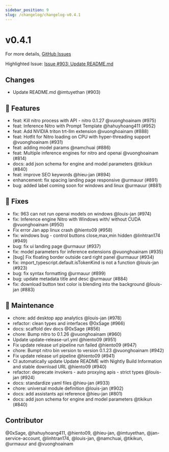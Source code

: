 ```yaml
---
sidebar_position: 9
slug: /changelog/changelog-v0.4.1
---
```

# v0.4.1

For more details, [GitHub Issues](https://github.com/janhq/jan/releases/tag/v0.4.1)

Highlighted Issue:  [Issue #903: Update README.md](https://github.com/janhq/jan/pull/903)

## Changes

- Update README.md @imtuyethan (#903)

## 🚀 Features

- feat: Kill nitro process with API - nitro 0.1.27 @vuonghoainam (#975)
- feat: Inference Nitro with Prompt Template @hahuyhoang411 (#952)
- feat: Add NVIDIA triton trt-llm extension @vuonghoainam (#888)
- feat: Hotfit for Nitro loading on CPU with hyper-threading support @vuonghoainam (#931)
- feat: adding model params @namchuai (#886)
- feat: Multiple inference engines for nitro and openai @vuonghoainam (#814)
- docs: add json schema for engine and model parameters @tikikun (#840)
- feat: improve SEO keywords @hieu-jan (#894)
- enhancement: fix spacing landing page responsive @urmauur (#891)
- bug: added label coming soon for windows and linux @urmauur (#881)

## 🐛 Fixes

- fix: 963 can not run openai models on windows @louis-jan (#974)
- fix: Inference engine Nitro with Windows with/ without CUDA @vuonghoainam (#950)
- Fix error Jan app linux crash @hiento09 (#958)
- fix: windows bug - control buttons close,max,min hidden @linhtran174 (#949)
- bug: fix ui landing page @urmauur (#937)
- fix: model parameters for inference extensions @vuonghoainam (#935)
- [bug] Fix floating border outside card right panel @urmauur (#934)
- fix: import\_typescript.default.isTokenKind is not a function @louis-jan (#923)
- bug: fix syntax formatting @urmauur (#899)
- bug:  update metadata title and desc @urmauur (#884)
- fix: download button text color is blending into the background @louis-jan (#883)

## 🧰 Maintenance

- chore: add desktop app analytics @louis-jan (#978)
- refactor: clean types and interfaces @0xSage (#966)
- docs: scaffold dev docs @0xSage (#856)
- chore: Bump nitro to 0.1.26 @vuonghoainam (#960)
- Update update-release-url.yml @hiento09 (#951)
- Fix update release url pipeline run failed @hiento09 (#947)
- chore: Bumpt nitro bin version to version 0.1.23 @vuonghoainam (#942)
- Fix update release url pipeline @hiento09 (#941)
- CI automatically update Update README with Nightly Build Information and stable download URL @hiento09 (#940)
- refactor: deprecate invokers - auto proxying apis - strict types @louis-jan (#924)
- docs: standardize yaml files @hieu-jan (#933)
- chore: universal module definition @louis-jan (#902)
- docs: add assistants api reference @hieu-jan (#801)
- docs: add json schema for engine and model parameters @tikikun (#840)

## Contributor

@0xSage, @hahuyhoang411, @hiento09, @hieu-jan, @imtuyethan, @jan-service-account, @linhtran174, @louis-jan, @namchuai, @tikikun, @urmauur and @vuonghoainam

